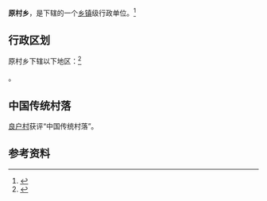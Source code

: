 {{中国乡级行政区|14/05/81/203/000}}

'''原村乡'''，是{{PRC admin/fullname|14/05/81/203/000|3}}下辖的一个[[乡镇|乡镇]]级行政单位。<ref>{{PRC admin/ref sgc|{{PRC admin/parent|14/05/81/203/000}}}}</ref>

== 行政区划 ==

原村乡下辖以下地区：<ref>{{PRC admin/ref sgc|14/05/81/203/000}}</ref>

{{PRC admin/children|14/05/81/203/000}}。

==中国传统村落==
[[良户村|良户村]]获评“中国传统村落”。

== 参考资料 ==
{{reflist}}

{{行政区划小作品}}
{{PRC admin/navcat|14/05/81/203/000}}